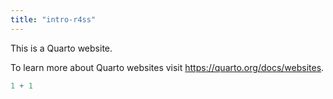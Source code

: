 ```yaml
---
title: "intro-r4ss"
---
```


This is a Quarto website.

To learn more about Quarto websites visit <https://quarto.org/docs/websites>.

```r
1 + 1
```
